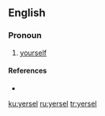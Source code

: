 ==English==

===Pronoun===
{{en-pron|the reflexive case of|ye}}

# {{context|Geordie|lang=en}} [[yourself]]

====References====
* {{R:Dobson & Irwin Newcastle 1970}}

[[ku:yersel]]
[[ru:yersel]]
[[tr:yersel]]